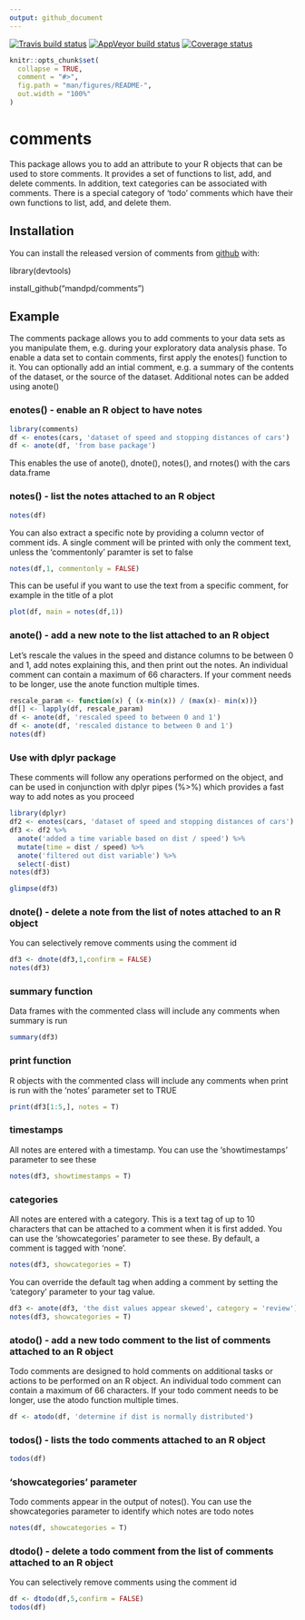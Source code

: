 ```yaml
---
output: github_document
---
```


[![Travis build status](https://travis-ci.com/mandpd/comments.svg?branch=master)](https://travis-ci.org/mandpd/comments)
[![AppVeyor build status](https://ci.appveyor.com/api/projects/status/github/mandpd/comments?branch=master&svg=true)](https://ci.appveyor.com/project/mandpd/comments)
[![Coverage status](https://codecov.io/gh/mandpd/comments/branch/master/graph/badge.svg)](https://codecov.io/github/mandpd/comments?branch=master)

<!-- README.md is generated from README.Rmd. Please edit that file -->

```r
knitr::opts_chunk$set(
  collapse = TRUE,
  comment = "#>",
  fig.path = "man/figures/README-",
  out.width = "100%"
)
```
# comments

This package allows you to add an attribute to your R objects that can be used to store comments. 
It provides a set of functions to list, add, and delete comments. In addition, text categories can be associated with comments. There is a special category of 'todo' comments which have their own functions to list, add, and delete them.

## Installation

You can install the released version of comments from [github](https://github.com/mandpd/comments) with:

library(devtools)

install_github("mandpd/comments")

## Example

The comments package allows you to add comments to your data sets as you manipulate them, e.g. during your exploratory data analysis phase.
To enable a data set to contain comments, first apply the enotes() function to it. You can optionally add an intial comment, e.g. a summary of the contents of the dataset, or the source of the dataset. Additional notes can be added using anote()

### enotes() - enable an R object to have notes

```r
library(comments)
df <- enotes(cars, 'dataset of speed and stopping distances of cars')
df <- anote(df, 'from base package') 
```

This enables the use of anote(), dnote(), notes(), and rnotes() with the cars data.frame

### notes() - list the notes attached to an R object

```r
notes(df)
```

You can also extract a specific note by providing a column vector of comment ids. A single comment will be printed
with only the comment text, unless the 'commentonly' paramter is set to false 

```r
notes(df,1, commentonly = FALSE)
```

This can be useful if you want to use the text from a specific comment, for example in the title of a plot

```r

plot(df, main = notes(df,1))
```


### anote() - add a new note to the list attached to an R object

Let's rescale the values in the speed and distance columns to be between 0 and 1, add notes explaining this, and then print out the notes. An individual comment can contain a maximum of 66 characters. If your comment needs to be longer, use the anote function multiple times.

```r
rescale_param <- function(x) { (x-min(x)) / (max(x)- min(x))}
df[] <- lapply(df, rescale_param)
df <- anote(df, 'rescaled speed to between 0 and 1')
df <- anote(df, 'rescaled distance to between 0 and 1')
notes(df)
```

### Use with dplyr package

These comments will follow any operations performed on the object, and can be used in conjunction with dplyr pipes (%>%) which provides a fast
way to add notes as you proceed

```r
library(dplyr)
df2 <- enotes(cars, 'dataset of speed and stopping distances of cars')
df3 <- df2 %>% 
  anote('added a time variable based on dist / speed') %>%
  mutate(time = dist / speed) %>%
  anote('filtered out dist variable') %>%
  select(-dist)
notes(df3)
```

```r
glimpse(df3)
```

### dnote() - delete a note from the list of notes attached to an R object

You can selectively remove comments using the comment id

```r
df3 <- dnote(df3,1,confirm = FALSE)
notes(df3)
```

### summary function

Data frames with the commented class will include any comments when summary is run

```r
summary(df3)
```

### print function

R objects with the commented class will include any comments when print is run with the 'notes' parameter set to TRUE

```r
print(df3[1:5,], notes = T)
```

### timestamps

All notes are entered with a timestamp. You can use the 'showtimestamps' parameter to see these

```r
notes(df3, showtimestamps = T)
```

### categories

All notes are entered with a category. This is a text tag of up to 10 characters that can be attached to a comment when it is first added.  You can use the 'showcategories' parameter to see these. By default, a comment is tagged with 'none'.

```r
notes(df3, showcategories = T)
```

You can override the default tag when adding a comment by setting the 'category' parameter to your tag value.

```r
df3 <- anote(df3, 'the dist values appear skewed', category = 'review')
notes(df3, showcategories = T)
```

### atodo() - add a new todo comment to the list of comments attached to an R object

Todo comments are designed to hold comments on additional tasks or actions to be performed on an R object. An individual todo comment can contain a maximum of 66 characters. If your todo comment needs to be longer, use the atodo function multiple times.

```r
df <- atodo(df, 'determine if dist is normally distributed')
```

### todos() - lists the todo comments attached to an R object

```r
todos(df)
```

### 'showcategories' parameter
Todo comments appear in the output of notes(). You can use the showcategories parameter to identify which notes are todo notes

```r
notes(df, showcategories = T)
```

### dtodo() - delete a todo comment from the list of comments attached to an R object

You can selectively remove comments using the comment id

```r
df <- dtodo(df,5,confirm = FALSE)
todos(df)
```

